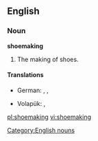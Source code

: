 ==English==

===Noun===
{{wikipedia}}
'''shoemaking'''

# The making of shoes.

====Translations====
{{trans-top|shoemaking}}
* German: {{t-|de|Schuhherstellung|f}}, {{t-|de|Schuhmacherei|f}}, {{t-|de|Schusterei|f}}
{{trans-mid}}
* Volapük: {{t-|vo|jukimek}}, {{t-|vo|jukimekam}}
{{trans-bottom}}

[[Category:English nouns]]

[[pl:shoemaking]]
[[vi:shoemaking]]